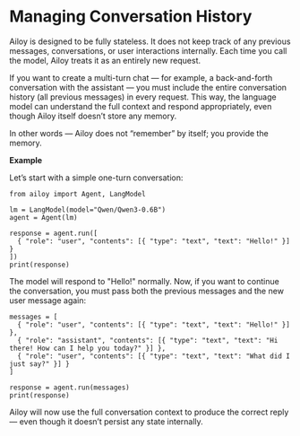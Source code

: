 # Managing Conversation History

Ailoy is designed to be fully stateless.
It does not keep track of any previous messages, conversations, or user interactions internally.
Each time you call the model, Ailoy treats it as an entirely new request.

If you want to create a multi-turn chat — for example, a back-and-forth conversation with the assistant — you must include the entire conversation history (all previous messages) in every request.
This way, the language model can understand the full context and respond appropriately, even though Ailoy itself doesn’t store any memory.

In other words — Ailoy does not “remember” by itself; you provide the memory.

**Example**

Let’s start with a simple one-turn conversation:

```
from ailoy import Agent, LangModel

lm = LangModel(model="Qwen/Qwen3-0.6B")
agent = Agent(lm)

response = agent.run([
  { "role": "user", "contents": [{ "type": "text", "text": "Hello!" }] }
])
print(response)
```

The model will respond to "Hello!" normally.
Now, if you want to continue the conversation, you must pass both the previous messages and the new user message again:

```
messages = [
  { "role": "user", "contents": [{ "type": "text", "text": "Hello!" }] },
  { "role": "assistant", "contents": [{ "type": "text", "text": "Hi there! How can I help you today?" }] },
  { "role": "user", "contents": [{ "type": "text", "text": "What did I just say?" }] }
]

response = agent.run(messages)
print(response)
```

Ailoy will now use the full conversation context to produce the correct reply — even though it doesn’t persist any state internally.
